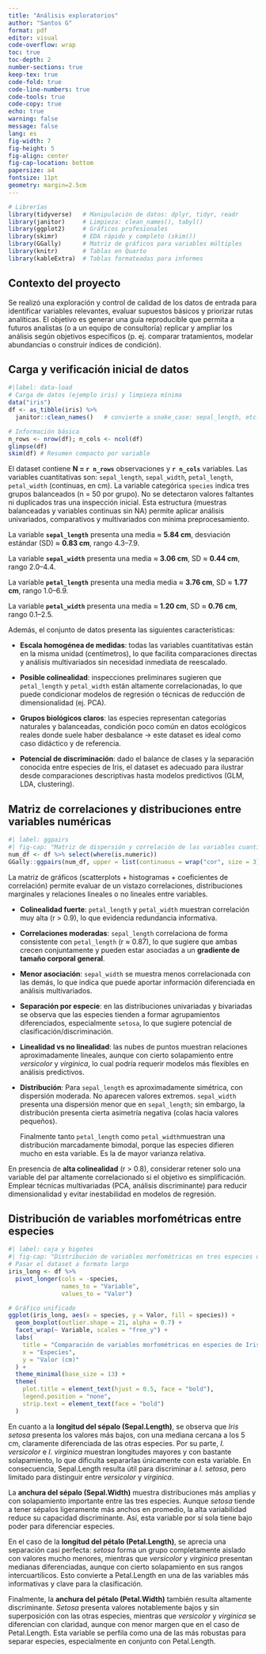 ```yaml
---
title: "Análisis exploratorios"
author: "Santos G"
format: pdf
editor: visual
code-overflow: wrap
toc: true
toc-depth: 2
number-sections: true
keep-tex: true
code-fold: true
code-line-numbers: true
code-tools: true
code-copy: true
echo: true
warning: false
message: false
lang: es
fig-width: 7
fig-height: 5
fig-align: center
fig-cap-location: bottom
papersize: a4
fontsize: 11pt
geometry: margin=2.5cm
---
```


```r
# Librerías 
library(tidyverse)   # Manipulación de datos: dplyr, tidyr, readr
library(janitor)     # Limpieza: clean_names(), tabyl()
library(ggplot2)     # Gráficos profesionales
library(skimr)       # EDA rápido y completo (skim())
library(GGally)      # Matriz de gráficos para variables múltiples
library(knitr)       # Tablas en Quarto
library(kableExtra)  # Tablas formateadas para informes
```

## Contexto del proyecto

Se realizó una exploración y control de calidad de los datos de entrada para identificar variables relevantes, evaluar supuestos básicos y priorizar rutas analíticas. El objetivo es generar una guía reproducible que permita a futuros analistas (o a un equipo de consultoría) replicar y ampliar los análisis según objetivos específicos (p. ej. comparar tratamientos, modelar abundancias o construir índices de condición).

## Carga y verificación inicial de datos

```r
#|label: data-load
# Carga de datos (ejemplo iris) y limpieza mínima
data("iris")
df <- as_tibble(iris) %>% 
  janitor::clean_names()   # convierte a snake_case: sepal_length, etc.

# Información básica
n_rows <- nrow(df); n_cols <- ncol(df)
glimpse(df)
skim(df) # Resumen compacto por variable
```

El dataset contiene **N = `r n_rows`** observaciones y **`r n_cols`** variables. Las variables cuantitativas son: `sepal_length`, `sepal_width`, `petal_length`, `petal_width` (continuas, en cm). La variable categórica `species` indica tres grupos balanceados (n = 50 por grupo). No se detectaron valores faltantes ni duplicados tras una inspección inicial. Esta estructura (muestras balanceadas y variables continuas sin NA) permite aplicar análisis univariados, comparativos y multivariados con mínima preprocesamiento.

La variable **`sepal_length`** presenta una media ≈ **5.84 cm**, desviación estándar (SD) ≈ **0.83 cm**, rango 4.3–7.9.

La variable **`sepal_width`** presenta una media ≈ **3.06 cm**, SD ≈ **0.44 cm**, rango 2.0–4.4.

La variable **`petal_length`** presenta una media media ≈ **3.76 cm**, SD ≈ **1.77 cm**, rango 1.0–6.9.

La variable **`petal_width`** presenta una media ≈ **1.20 cm**, SD ≈ **0.76 cm**, rango 0.1–2.5.

Además, el conjunto de datos presenta las siguientes características:

-   **Escala homogénea de medidas**: todas las variables cuantitativas están en la misma unidad (centímetros), lo que facilita comparaciones directas y análisis multivariados sin necesidad inmediata de reescalado.

-   **Posible colinealidad**: inspecciones preliminares sugieren que `petal_length` y `petal_width` están altamente correlacionadas, lo que puede condicionar modelos de regresión o técnicas de reducción de dimensionalidad (ej. PCA).

-   **Grupos biológicos claros**: las especies representan categorías naturales y balanceadas, condición poco común en datos ecológicos reales donde suele haber desbalance → este dataset es ideal como caso didáctico y de referencia.

-   **Potencial de discriminación**: dado el balance de clases y la separación conocida entre especies de Iris, el dataset es adecuado para ilustrar desde comparaciones descriptivas hasta modelos predictivos (GLM, LDA, clustering).

## Matriz de correlaciones y distribuciones entre variables numéricas

```r
#| label: ggpairs
#| fig-cap: "Matriz de dispersión y correlación de las variables cuantitativas."
num_df <- df %>% select(where(is.numeric)) 
GGally::ggpairs(num_df, upper = list(continuous = wrap("cor", size = 3))) 
```

La matriz de gráficos (scatterplots + histogramas + coeficientes de correlación) permite evaluar de un vistazo correlaciones, distribuciones marginales y relaciones lineales o no lineales entre variables.

-   **Colinealidad fuerte**: `petal_length` y `petal_width` muestran correlación muy alta (r \> 0.9), lo que evidencia redundancia informativa.

-   **Correlaciones moderadas**: `sepal_length` correlaciona de forma consistente con `petal_length` (r ≈ 0.87), lo que sugiere que ambas crecen conjuntamente y pueden estar asociadas a un **gradiente de tamaño corporal general**.

-   **Menor asociación**: `sepal_width` se muestra menos correlacionada con las demás, lo que indica que puede aportar información diferenciada en análisis multivariados.

-   **Separación por especie**: en las distribuciones univariadas y bivariadas se observa que las especies tienden a formar agrupamientos diferenciados, especialmente `setosa`, lo que sugiere potencial de clasificación/discriminación.

-   **Linealidad vs no linealidad**: las nubes de puntos muestran relaciones aproximadamente lineales, aunque con cierto solapamiento entre *versicolor* y *virginica*, lo cual podría requerir modelos más flexibles en análisis predictivos.

-   **Distribución**: Para `sepal_length` es aproximadamente simétrica, con dispersión moderada. No aparecen valores extremos. `sepal_width` presenta una dispersión menor que en `sepal_length`; sin embargo, la distribución presenta cierta asimetría negativa (colas hacia valores pequeños).

    Finalmente tanto `petal_length` como `petal_width`muestran una distribución marcadamente bimodal, porque las especies difieren mucho en esta variable. Es la de mayor varianza relativa.

En presencia de **alta colinealidad** (r \> 0.8), considerar retener solo una variable del par altamente correlacionado si el objetivo es simplificación. Emplear técnicas multivariadas (PCA, análisis discriminante) para reducir dimensionalidad y evitar inestabilidad en modelos de regresión.

## Distribución de variables morfométricas entre especies

```r
#| label: caja y bigotes
#| fig-cap: "Distribución de variables morfométricas en tres especies de Iris."
# Pasar el dataset a formato largo
iris_long <- df %>%
  pivot_longer(cols = -species,
               names_to = "Variable",
               values_to = "Valor")

# Gráfico unificado
ggplot(iris_long, aes(x = species, y = Valor, fill = species)) +
  geom_boxplot(outlier.shape = 21, alpha = 0.7) +
  facet_wrap(~ Variable, scales = "free_y") +
  labs(
    title = "Comparación de variables morfométricas en especies de Iris",
    x = "Especies",
    y = "Valor (cm)"
  ) +
  theme_minimal(base_size = 13) +
  theme(
    plot.title = element_text(hjust = 0.5, face = "bold"),
    legend.position = "none",
    strip.text = element_text(face = "bold")
  )
```

En cuanto a la **longitud del sépalo (Sepal.Length)**, se observa que *Iris setosa* presenta los valores más bajos, con una mediana cercana a los 5 cm, claramente diferenciada de las otras especies. Por su parte, *I. versicolor* e *I. virginica* muestran longitudes mayores y con bastante solapamiento, lo que dificulta separarlas únicamente con esta variable. En consecuencia, Sepal.Length resulta útil para discriminar a *I. setosa*, pero limitado para distinguir entre *versicolor* y *virginica*.

La **anchura del sépalo (Sepal.Width)** muestra distribuciones más amplias y con solapamiento importante entre las tres especies. Aunque *setosa* tiende a tener sépalos ligeramente más anchos en promedio, la alta variabilidad reduce su capacidad discriminante. Así, esta variable por sí sola tiene bajo poder para diferenciar especies.

En el caso de la **longitud del pétalo (Petal.Length)**, se aprecia una separación casi perfecta: *setosa* forma un grupo completamente aislado con valores mucho menores, mientras que *versicolor* y *virginica* presentan medianas diferenciadas, aunque con cierto solapamiento en sus rangos intercuartílicos. Esto convierte a Petal.Length en una de las variables más informativas y clave para la clasificación.

Finalmente, la **anchura del pétalo (Petal.Width)** también resulta altamente discriminante. *Setosa* presenta valores notablemente bajos y sin superposición con las otras especies, mientras que *versicolor* y *virginica* se diferencian con claridad, aunque con menor margen que en el caso de Petal.Length. Esta variable se perfila como una de las más robustas para separar especies, especialmente en conjunto con Petal.Length.
